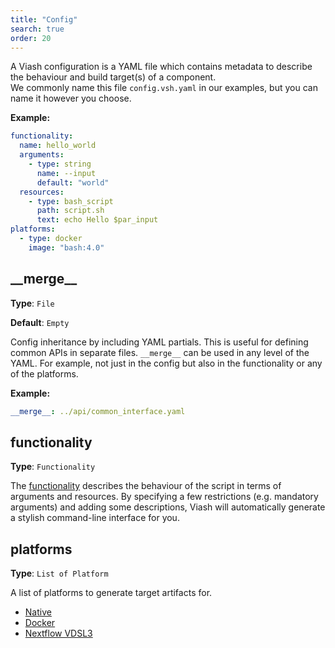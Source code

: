 ```yaml
---
title: "Config"
search: true
order: 20
---
```


A Viash configuration is a YAML file which contains metadata to describe the behaviour and build target(s) of a component.  
We commonly name this file `config.vsh.yaml` in our examples, but you can name it however you choose.  


**Example:**

```yaml
functionality:
  name: hello_world
  arguments:
    - type: string
      name: --input
      default: "world"
  resources:
    - type: bash_script
      path: script.sh
      text: echo Hello $par_input
platforms:
  - type: docker
    image: "bash:4.0"

```

## \_\_merge\_\_

**Type**: `File`

**Default**: `Empty`

Config inheritance by including YAML partials. This is useful for defining common APIs in
separate files. `__merge__` can be used in any level of the YAML. For example,
not just in the config but also in the functionality or any of the platforms.


**Example:**

```yaml
__merge__: ../api/common_interface.yaml
```

## functionality

**Type**: `Functionality`

The [functionality](/reference/config/functionality/#) describes the behaviour of the script in terms of arguments and resources.
By specifying a few restrictions (e.g. mandatory arguments) and adding some descriptions, Viash will automatically generate a stylish command-line interface for you.


## platforms

**Type**: `List of Platform`

A list of platforms to generate target artifacts for.

 - [Native](/reference/config/platforms/native/#)
 - [Docker](/reference/config/platforms/docker/#)
 - [Nextflow VDSL3](/reference/config/platforms/nextflow/#)

